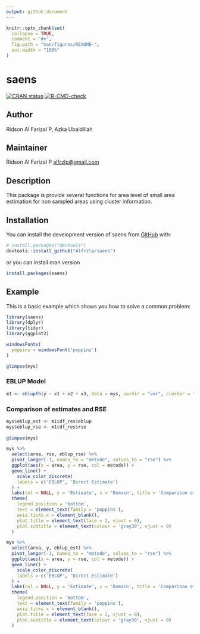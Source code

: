 ```yaml
---
output: github_document
---
```


```r
knitr::opts_chunk$set(
  collapse = TRUE,
  comment = "#>",
  fig.path = "man/figures/README-",
  out.width = "100%"
)
```

# saens

<!-- badges: start -->

[![CRAN status](https://www.r-pkg.org/badges/version/saens)](https://CRAN.R-project.org/package=saens) [![R-CMD-check](https://github.com/Alfrzlp/saens/actions/workflows/R-CMD-check.yaml/badge.svg)](https://github.com/Alfrzlp/saens/actions/workflows/R-CMD-check.yaml)

<!-- badges: end -->

## Author

Ridson Al Farizal P, Azka Ubaidillah

## Maintainer

Ridson Al Farizal P [alfrzlp\@gmail.com](mailto:alfrzlp@gmail.com){.email}

## Description

This package is provide several functions for area level of small area estimation for non sampled areas using cluster information.

## Installation

You can install the development version of saens from [GitHub](https://github.com/) with:

```r
# install.packages("devtools")
devtools::install_github("Alfrzlp/saens")
```

or you can install cran version

```r
install.packages(saens)
```

## Example

This is a basic example which shows you how to solve a common problem:

```r
library(saens)
library(dplyr)
library(tidyr)
library(ggplot2)

windowsFonts(
  poppins = windowsFont('poppins')
)
```

```r
glimpse(mys)
```

### EBLUP Model

```r
m1 <- eblupfh(y ~ x1 + x2 + x3, data = mys, vardir = "var", cluster = "clust")
```

### Comparison of estimates and RSE

```r
mys$eblup_est <- m1$df_res$eblup
mys$eblup_rse <- m1$df_res$rse
  
glimpse(mys)
```

```r
mys %>% 
  select(area, rse, eblup_rse) %>% 
  pivot_longer(-1, names_to = "metode", values_to = "rse") %>%
  ggplot(aes(x = area, y = rse, col = metode)) +
  geom_line() +
    scale_color_discrete(
    labels = c('EBLUP', 'Direct Estimate')
  ) +
  labs(col = NULL, y = 'Estimate', x = 'Domain', title = 'Comparison of RSE') +
  theme(
    legend.position = 'bottom',
    text = element_text(family = 'poppins'),
    axis.ticks.x = element_blank(),
    plot.title = element_text(face = 2, vjust = 0),
    plot.subtitle = element_text(colour = 'gray30', vjust = 0)
  )
```

```r
mys %>% 
  select(area, y, eblup_est) %>% 
  pivot_longer(-1, names_to = "metode", values_to = "rse") %>%
  ggplot(aes(x = area, y = rse, col = metode)) +
  geom_line() +
    scale_color_discrete(
    labels = c('EBLUP', 'Direct Estimate')
  ) +
  labs(col = NULL, y = 'Estimate', x = 'Domain', title = 'Comparison of Estimates') +
  theme(
    legend.position = 'bottom',
    text = element_text(family = 'poppins'),
    axis.ticks.x = element_blank(),
    plot.title = element_text(face = 2, vjust = 0),
    plot.subtitle = element_text(colour = 'gray30', vjust = 0)
  )
```
